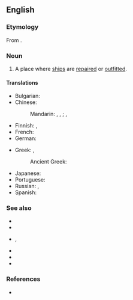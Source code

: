 ==English==

===Etymology===
From {{compound|en|dock|yard}}.

===Noun===
{{en-noun}}

# A place where [[ship]]s are [[repair|repaired]] or [[outfit|outfitted]].

====Translations====
{{trans-top|ship repair place}}
* Bulgarian: {{t|bg|корабострои́телница|f}}
* Chinese:
*: Mandarin: {{t+|cmn|船廠|sc=Hani}}, {{t+|cmn|船厂|tr=chuánchǎng|sc=Hani}}, {{t+|cmn|造船所|tr=zàochuánsuǒ|sc=Hani}}; {{t+|cmn|造船廠|sc=Hani}}, {{t+|cmn|造船厂|tr=zàochuánchǎng|sc=Hani}}
* Finnish: {{t+|fi|telakka}}, {{t|fi|korjaustelakka}}
* French: {{t+|fr|chantier naval|m}}
* German: {{t+|de|Werft|f}}
{{trans-mid}}
* Greek: {{t+|el|ναυπηγείο|n}}, {{t+|el|νεώριο|n}}
*: Ancient Greek: {{t|grc|νεώριον|n}}
* Japanese: {{t|ja|造船所|tr=ぞうせんじょ, zōsensho|sc=Jpan}}
* Portuguese: {{t+|pt|estaleiro|m}}
* Russian: {{t|ru|судоремо́нтный заво́д|m}}, {{t|ru|[[судостроительная]] [[верфь]]|f}}
* Spanish: {{t+|es|astillero|m}}
{{trans-bottom}}

===See also===
{{top2}}
* {{l|en|boatyard}}
* {{l|en|shipyard}}
* {{l|en|harbor}}, {{l|en|harbour}}
{{mid}}
* {{l|en|marina}}
* {{l|en|port}}
* {{l|en|seaport}}
{{bottom}}

===References===
* {{R:Lexico}}